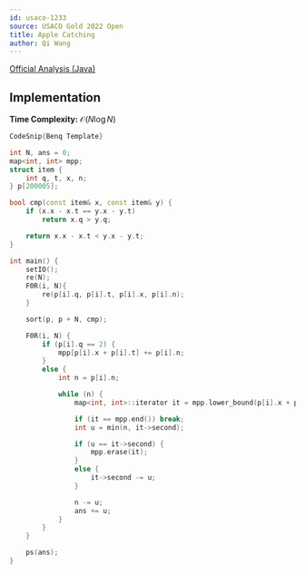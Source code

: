 ```yaml
---
id: usaco-1233
source: USACO Gold 2022 Open
title: Apple Catching
author: Qi Wang
---
```


[Official Analysis (Java)](http://www.usaco.org/current/data/sol_prob1_gold_open22.html)

## Implementation

**Time Complexity:** $\mathcal{O}(N \log N)$

<LanguageSection>

<CPPSection>

```cpp
CodeSnip{Benq Template}

int N, ans = 0;
map<int, int> mpp;
struct item {
    int q, t, x, n;
} p[200005];

bool cmp(const item& x, const item& y) {
    if (x.x - x.t == y.x - y.t)
        return x.q > y.q;

    return x.x - x.t < y.x - y.t;
}

int main() {
	setIO();
	re(N);
	F0R(i, N){
        re(p[i].q, p[i].t, p[i].x, p[i].n);
	}

    sort(p, p + N, cmp);

    F0R(i, N) {
        if (p[i].q == 2) {
            mpp[p[i].x + p[i].t] += p[i].n;
        }
        else {
            int n = p[i].n;

            while (n) {
                map<int, int>::iterator it = mpp.lower_bound(p[i].x + p[i].t);

                if (it == mpp.end()) break;
                int u = min(n, it->second);

                if (u == it->second) {
                    mpp.erase(it);
                }
                else {
                    it->second -= u;
                }

                n -= u;
                ans += u;
            }
        }
    }

    ps(ans);
}
```

</CPPSection>

</LanguageSection>